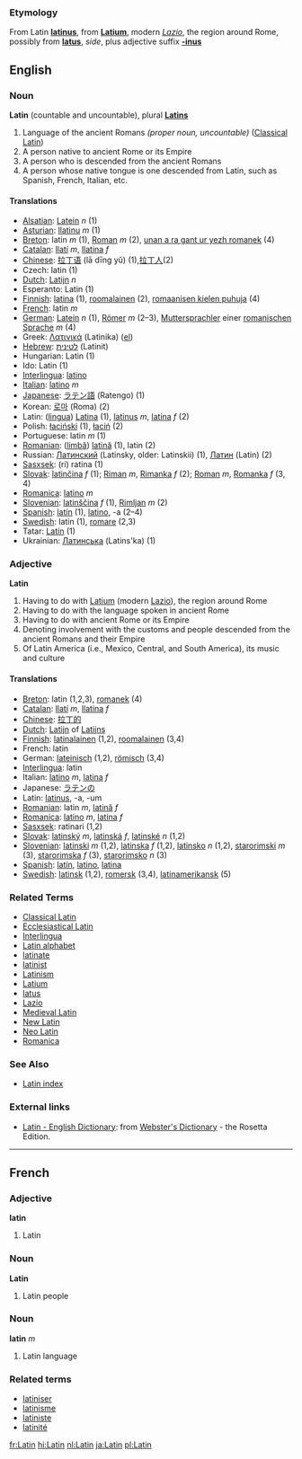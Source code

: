 ===Etymology===
From Latin '''[[latinus]]''', from '''[[Latium]]''', modern ''[[Lazio]]'', the region around Rome, possibly from '''[[latus]]''', ''side'', plus adjective suffix '''[[-inus]]'''

==English==
=== Noun ===
'''Latin'''  (countable and uncountable), plural '''[[Latins]]'''

# Language of the ancient Romans ''(proper noun, uncountable)'' ([[Classical Latin]])
# A person native to ancient Rome or its Empire
# A person who is descended from the ancient Romans
# A person whose native tongue is one descended from Latin, such as Spanish, French, Italian, etc.

====Translations====
*[[Alsatian]]: [[Latein]] ''n'' (1)
*[[Asturian]]: [[llatinu]] ''m'' (1)
*[[Breton]]: latin ''m'' (1), [[Roman]] ''m'' (2), [[unan a ra gant ur yezh romanek]] (4)
*[[Catalan]]: [[llatí]] ''m'', [[llatina]] ''f''
*[[Chinese]]: [[拉丁语]] (lā dīng yǔ) (1),[[拉丁人]](2)
*Czech: latin (1)
*[[Dutch]]: [[Latijn]] ''n''
*Esperanto: Latin (1)
*[[Finnish]]: [[latina]] (1), [[roomalainen]] (2), [[romaanisen kielen puhuja]] (4)
*[[French]]: latin ''m''
*[[German]]: [[Latein]] ''n'' (1), [[Römer]] ''m'' (2–3), [[Muttersprachler]] einer [[romanische Sprache|romanischen Sprache]] ''m'' (4)
*Greek: [[Λατινικά]] (Latinika) ([[:el:Λατινικά|el]])
*[[Hebrew]]: [[לטינית]] (Latinit)
*Hungarian: Latin (1)
*Ido: Latin (1)
*[[Interlingua]]: [[latino]]
*[[Italian]]: [[latino]] ''m''
*[[Japanese]]: [[ラテン語]] (Ratengo) (1)
*Korean: [[로마]] (Roma) (2)
*Latin: ([[lingua]]) [[Latina]] (1), [[latinus]] ''m'', [[latina]] ''f'' (2)
*Polish: [[łaciński]] (1), [[łaciń]] (2)
*Portuguese: latin ''m'' (1)
*[[Romanian]]: ([[limbă]]) [[latină]] (1), latin (2)
*Russian: [[Латинский]] (Latinsky, older: Latinskii) (1), [[Латин]] (Latin) (2)
*[[Sasxsek]]: (ri) ratina (1)
*[[Slovak]]: [[latinčina]] ''f'' (1); [[Riman]] ''m'', [[Rimanka]] ''f'' (2); [[Roman]] ''m'', [[Romanka]] ''f'' (3, 4)
*[[Romanica]]: [[latino]] ''m''
*[[Slovenian]]: [[latinščina]] ''f'' (1), [[Rimljan]] ''m'' (2)
*[[Spanish]]: [[latín]] (1), [[latino]], -a (2–4)
*[[Swedish]]: latin (1), [[romare]] (2,3)
*Tatar: [[Latín]] (1)
*Ukrainian: [[Латинська]] (Latins'ka) (1)

=== Adjective ===
'''Latin'''

# Having to do with [[Latium]] (modern [[Lazio]]), the region around Rome
# Having to do with the language spoken in ancient Rome
# Having to do with ancient Rome or its Empire
# Denoting involvement with the customs and people descended from the ancient Romans and their Empire
# Of Latin America (i.e., Mexico, Central, and South America), its music and culture

====Translations====
*[[Breton]]: latin (1,2,3), [[romanek]] (4)
*[[Catalan]]: [[llatí]] ''m'', [[llatina]] ''f''
*[[Chinese]]: [[拉丁的]]
*[[Dutch]]: [[Latijn]] of [[Latijns]]
*[[Finnish]]: [[latinalainen]] (1,2), [[roomalainen]] (3,4)
*French: latin
*German: [[lateinisch]] (1,2), [[römisch]] (3,4)
*[[Interlingua]]: latin
*Italian: [[latino]] ''m'', [[latina]] ''f''
*Japanese: [[ラテン]]の
*Latin: [[latinus]], -a, -um
*[[Romanian]]: latin ''m'', [[latină]] ''f''
*[[Romanica]]: [[latino]] ''m'', [[latina]] ''f''
*[[Sasxsek]]: ratinari (1,2)
*[[Slovak]]: [[latinský]] ''m'', [[latinská]] ''f'', [[latinské]] ''n'' (1,2)
*[[Slovenian]]: [[latinski]] ''m'' (1,2), [[latinska]] ''f'' (1,2), [[latinsko]] ''n'' (1,2), [[starorimski]] ''m'' (3), [[starorimska]] ''f'' (3), [[starorimsko]] ''n'' (3)
*[[Spanish]]: [[latín]], [[latino]], [[latina]]
*[[Swedish]]: [[latinsk]] (1,2), [[romersk]] (3,4), [[latinamerikansk]] (5)

=== Related Terms ===
*[[Classical Latin]]
*[[Ecclesiastical Latin]]
*[[Interlingua]]
*[[Latin alphabet]]
*[[latinate]]
*[[latinist]]
*[[Latinism]]
*[[Latium]]
*[[latus]]
*[[Lazio]]
*[[Medieval Latin]]
*[[New Latin]]
*[[Neo Latin]]
*[[Romanica]]


===See Also===

*[[Wiktionary:Latin index|Latin index]]

=== External links===
{{interwiktionary|code=la}}
*[http://www.websters-online-dictionary.org/definition/Latin-english/ Latin - English Dictionary]: from [http://www.websters-online-dictionary.org/ Webster's Dictionary] - the Rosetta Edition.
{{pedialite}}

----

==French==
===Adjective===
'''latin'''

# Latin

===Noun===
'''Latin'''

# Latin people

===Noun===
'''latin''' ''m''

# Latin language

===Related terms===
*[[latiniser]]
*[[latinisme]]
*[[latiniste]]
*[[latinité]]

[[fr:Latin]]
[[hi:Latin]]
[[nl:Latin]]
[[ja:Latin]]
[[pl:Latin]]